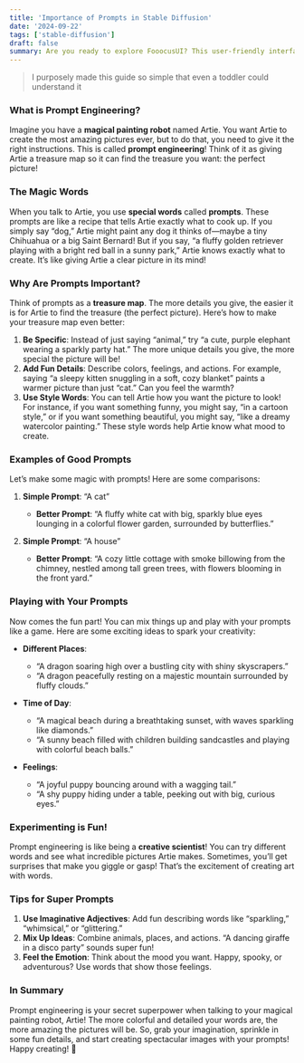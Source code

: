 ```yaml
---
title: 'Importance of Prompts in Stable Diffusion'
date: '2024-09-22'
tags: ['stable-diffusion']
draft: false
summary: Are you ready to explore FooocusUI? This user-friendly interface is designed to make your digital experience smoother and more enjoyable. Whether you’re a beginner or just looking to polish your skills, this article will guide you through the basics and share some handy tips and tricks. Let’s dive in!
---
```


> I purposely made this guide so simple that even a toddler could understand it

<TOCInline toc={props.toc} exclude="Introduction" />

### What is Prompt Engineering?

Imagine you have a **magical painting robot** named Artie. You want Artie to create the most amazing pictures ever, but to do that, you need to give it the right instructions. This is called **prompt engineering**! Think of it as giving Artie a treasure map so it can find the treasure you want: the perfect picture!

### The Magic Words

When you talk to Artie, you use **special words** called **prompts**. These prompts are like a recipe that tells Artie exactly what to cook up. If you simply say “dog,” Artie might paint any dog it thinks of—maybe a tiny Chihuahua or a big Saint Bernard! But if you say, “a fluffy golden retriever playing with a bright red ball in a sunny park,” Artie knows exactly what to create. It’s like giving Artie a clear picture in its mind!

### Why Are Prompts Important?

Think of prompts as a **treasure map**. The more details you give, the easier it is for Artie to find the treasure (the perfect picture). Here’s how to make your treasure map even better:

1.  **Be Specific**: Instead of just saying “animal,” try “a cute, purple elephant wearing a sparkly party hat.” The more unique details you give, the more special the picture will be!
2.  **Add Fun Details**: Describe colors, feelings, and actions. For example, saying “a sleepy kitten snuggling in a soft, cozy blanket” paints a warmer picture than just “cat.” Can you feel the warmth?
3.  **Use Style Words**: You can tell Artie how you want the picture to look! For instance, if you want something funny, you might say, “in a cartoon style,” or if you want something beautiful, you might say, “like a dreamy watercolor painting.” These style words help Artie know what mood to create.

### Examples of Good Prompts

Let’s make some magic with prompts! Here are some comparisons:

1.  **Simple Prompt**: “A cat”

    - **Better Prompt**: “A fluffy white cat with big, sparkly blue eyes lounging in a colorful flower garden, surrounded by butterflies.”

2.  **Simple Prompt**: “A house”

    - **Better Prompt**: “A cozy little cottage with smoke billowing from the chimney, nestled among tall green trees, with flowers blooming in the front yard.”

### Playing with Your Prompts

Now comes the fun part! You can mix things up and play with your prompts like a game. Here are some exciting ideas to spark your creativity:

- **Different Places**:

  - “A dragon soaring high over a bustling city with shiny skyscrapers.”
  - “A dragon peacefully resting on a majestic mountain surrounded by fluffy clouds.”

- **Time of Day**:

  - “A magical beach during a breathtaking sunset, with waves sparkling like diamonds.”
  - “A sunny beach filled with children building sandcastles and playing with colorful beach balls.”

- **Feelings**:

  - “A joyful puppy bouncing around with a wagging tail.”
  - “A shy puppy hiding under a table, peeking out with big, curious eyes.”

### Experimenting is Fun!

Prompt engineering is like being a **creative scientist**! You can try different words and see what incredible pictures Artie makes. Sometimes, you’ll get surprises that make you giggle or gasp! That’s the excitement of creating art with words.

### Tips for Super Prompts

1.  **Use Imaginative Adjectives**: Add fun describing words like “sparkling,” “whimsical,” or “glittering.”
2.  **Mix Up Ideas**: Combine animals, places, and actions. “A dancing giraffe in a disco party” sounds super fun!
3.  **Feel the Emotion**: Think about the mood you want. Happy, spooky, or adventurous? Use words that show those feelings.

### In Summary

Prompt engineering is your secret superpower when talking to your magical painting robot, Artie! The more colorful and detailed your words are, the more amazing the pictures will be. So, grab your imagination, sprinkle in some fun details, and start creating spectacular images with your prompts! Happy creating! 🌟
